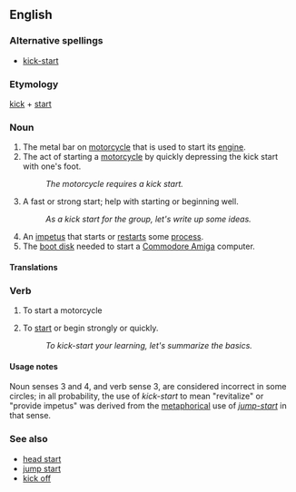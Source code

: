 {{wikipedia}}
==English==

===Alternative spellings===
*[[kick-start]]

===Etymology===
[[kick]] + [[start]]

===Noun===
{{en-noun|sg=[[kick]] [[start]]|kick starts}}

# The metal bar on [[motorcycle]] that is used to start its [[engine]].
# The act of starting a [[motorcycle]] by quickly depressing the kick start with one's foot.
#:''The motorcycle requires a kick start.''
# A fast or strong start; help with starting or beginning well.
#:''As a kick start for the group, let's write up some ideas.''
# An [[impetus]] that starts or [[restart]]s some [[process]].
# The [[boot disk]] needed to start a [[w:Amiga|Commodore Amiga]] computer.

====Translations====
{{trans-top|the metal bar on motorcycle}}
{{trans-mid}}
{{trans-bottom}}

{{trans-top|the act of starting a motorcycle}}
{{trans-mid}}
{{trans-bottom}}

{{trans-top|a fast or strong start}}
{{trans-mid}}
{{trans-bottom}}

{{trans-top|an impetus that starts a process}}
{{trans-mid}}
{{trans-bottom}}

{{trans-top|a boot disk}}
{{trans-mid}}
{{trans-bottom}}

===Verb===
{{en-verb|inf=[[kick]] [[start]]}}

# {{transitive}} To start a motorcycle
# {{transitive}} To [[start]] or begin strongly or quickly.
#:''To kick-start your learning, let's summarize the basics.''

====Usage notes====
Noun senses 3 and 4, and verb sense 3, are considered incorrect in some circles; in all probability, the use of ''kick-start'' to mean "revitalize" or "provide impetus" was derived from the [[metaphor]]ical use of ''[[jump-start]]'' in that sense.

===See also===
*[[head start]]
*[[jump start]]
*[[kick off]]